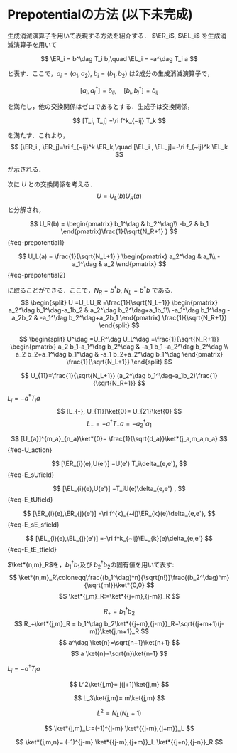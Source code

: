 # Prepotentialの方法 (以下未完成)

生成消滅演算子を用いて表現する方法を紹介する．
$\ER_i$, $\EL_i$ を生成消滅演算子を用いて

$$
  \ER_i = b^\dag T_i b,\quad
  \EL_i = -a^\dag T_i a
$$

と表す．ここで，$a_i=(a_1,a_2)$, $b_i=(b_1,b_2)$ は2成分の生成消滅演算子で，

$$
  [a_i, a_j^\dag] = \delta_{ij},\quad
  [b_i, b_j^\dag] = \delta_{ij}
$$

を満たし，他の交換関係はゼロであるとする．生成子は交換関係，

$$
  [T_i, T_j] =\ri f^k_{~ij} T_k
$$

を満たす．これより，
$$
  [\ER_i , \ER_j]=\ri f_{~ij}^k \ER_k,\quad
  [\EL_i , \EL_j]=-\ri f_{~ij}^k \EL_k
$$

が示される．

次に $U$ との交換関係を考える．
$$
  U = U_L(b)U_R(a)
$$
と分解され，

$$
  U_R(b) =
  \begin{pmatrix}
    b_1^\dag & b_2^\dag\\
    -b_2 & b_1
    \end{pmatrix}\frac{1}{\sqrt{N_R+1} } 
$$ {#eq-prepotential1}

$$
  U_L(a) =
  \frac{1}{\sqrt{N_L+1} }
  \begin{pmatrix}
    a_2^\dag &  a_1\\
    -a_1^\dag &  a_2
    \end{pmatrix}
$$ {#eq-prepotential2}

に取ることができる．ここで，$N_{R}=b^\dag b$, $N_{L}=b^\dag b$ である．
$$
  \begin{split}
    U =U_LU_R =\frac{1}{\sqrt{N_L+1}} \begin{pmatrix}
      a_2^\dag b_1^\dag-a_1b_2 & a_2^\dag  b_2^\dag+a_1b_1\\
      -a_1^\dag b_1^\dag -a_2b_2  & -a_1^\dag b_2^\dag+a_2b_1
    \end{pmatrix}
    \frac{1}{\sqrt{N_R+1}}
  \end{split}
$$

$$
  \begin{split}
    U^\dag =U_R^\dag U_L^\dag =\frac{1}{\sqrt{N_R+1}} \begin{pmatrix}
      a_2 b_1-a_1^\dag b_2^\dag &
      -a_1 b_1 -a_2^\dag b_2^\dag \\
      a_2  b_2+a_1^\dag b_1^\dag  & -a_1 b_2+a_2^\dag b_1^\dag
    \end{pmatrix}
    \frac{1}{\sqrt{N_L+1}}
  \end{split}
$$


\begin{question}
  交換関係 (@eq-E_sU)式, (@eq-E_tU)式は，$U=U_{L}U_{R}$の分解により，
  \begin{align}
    [\ER_{i},U_R] &=U_R T_i,\\
    [\EL_{i},U_L] &=T_{i}U_L
  \end{align}
  に帰着する．式 (@eq-prepotential1)，式 (@eq-prepotential2) が，上記の交換関係を満たす示せ．
\end{question}

$$
  U_{11}=\frac{1}{\sqrt{N_L+1}}
  (a_2^\dag b_1^\dag-a_1b_2)\frac{1}{\sqrt{N_R+1}}
$$

$L_i = -a^\dag T_i a$
\begin{align}
  \sqrt{2}U_{11}\ket{00;00}&=  \ket{01;10}=\ket{\frac{1}{2},\frac{1}{2};\frac{1}{2},\frac{1}{2}},\\
  \sqrt{2} U_{12}\ket{00;00}&=  \ket{01;01}=\ket{\frac{1}{2},\frac{1}{2};\frac{1}{2},-\frac{1}{2}},\\
  \sqrt{2} U_{21}\ket{00;00}&=  -\ket{10;10}=\ket{\frac{1}{2},-\frac{1}{2};\frac{1}{2},\frac{1}{2}},\\
  \sqrt{2} U_{22}\ket{00;00}&=  -\ket{10;01}=\ket{\frac{1}{2},-\frac{1}{2};\frac{1}{2},-\frac{1}{2}}
\end{align}
$$
  [L_{-}, U_{11}]\ket{0}= U_{21}\ket{0}
$$
$$
  L_-= -a^\dag T_- a = -a^\dag_2 a_1
$$

$$
  [U_{a}]^{m_a}_{n_a}\ket*{0}=
  \frac{1}{\sqrt{d_a}}\ket*{j_a,m_a,n_a}
$$ {#eq-U_action}

$$
  [\ER_{i}(e),U(e')] =U(e') T_i\delta_{e,e'},
$$ {#eq-E_sUfield}

$$
  [\EL_{i}(e),U(e')] =T_iU(e)\delta_{e,e'} ,
$$ {#eq-E_tUfield}

$$
[\ER_{i}(e),\ER_{j}(e')] =\ri f^{k}_{~ij}\ER_{k}(e)\delta_{e,e'},
$$ {#eq-E_sE_sfield}

$$
[\EL_{i}(e),\EL_{j}(e')] =-\ri f^k_{~ij}\EL_{k}(e)\delta_{e,e'}
$$ {#eq-E_tE_tfield}

$\ket*{n,m}_R$を，$b_1^\dag b_1$及び
$b^\dag_2b_2$の固有値を用いて表す:
$$
  \ket*{n,m}_R\coloneqq\frac{(b_1^\dag)^n}{\sqrt{n!}}\frac{(b_2^\dag)^m}{\sqrt{m!}}\ket*{0,0}
$$
$$
  \ket*{j,m}_R:=\ket*{{j+m},{j-m}}_R
$$

$$
  R_+ = b_1^\dag b_2
$$
$$
  R_+\ket*{j,m}_R = b_1^\dag b_2\ket*{{j+m},{j-m}}_R=\sqrt{(j+m+1)(j-m)}\ket{j,m+1}_R
$$
$$
  a^\dag \ket{n}=\sqrt{n+1}\ket{n+1}
$$
$$
  a \ket{n}=\sqrt{n}\ket{n-1}
$$


$L_i = -a^\dag T_i a$


$$
  L^2\ket{j,m}= j(j+1)\ket{j,m}
$$

$$
  L_3\ket{j,m}= m\ket{j,m}
$$

$$
  L^2=N_L(N_L+1)
$$


$$
  \ket*{j,m}_L:=(-1)^{j-m} \ket*{{j-m},{j+m}}_L
$$


$$
  \ket*{j,m,n}= (-1)^{j-m} \ket*{{j-m},{j+m}}_L \ket*{{j+n},{j-n}}_R
$$
